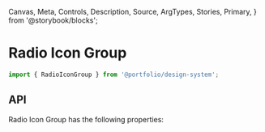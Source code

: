   Canvas,
  Meta,
  Controls,
  Description,
  Source,
  ArgTypes,
  Stories,
  Primary,
} from '@storybook/blocks';


<Meta of={RadioIconGroupStories} />

# Radio Icon Group

```js
import { RadioIconGroup } from '@portfolio/design-system';
```

<Primary />

## API

Radio Icon Group has the following properties:

<Controls />

<Stories includePrimary={false} />
